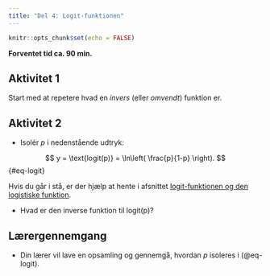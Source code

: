 ```yaml
---
title: "Del 4: Logit-funktionen"
---
```



```r
knitr::opts_chunk$set(echo = FALSE)
```

**Forventet tid ca. 90 min.**

## Aktivitet 1 {.aimat}

Start med at repetere hvad en *invers* (eller *omvendt*) funktion er.


## Aktivitet 2 {.aimat}

* Isolér $p$ i nedenstående udtryk:

$$
y = \text{logit(p)} = \ln\left( \frac{p}{1-p} \right).
$$ {#eq-logit}

Hvis du går i stå, er der hjælp at hente i afsnittet [logit-funktionen og den logistiske funktion](../../materialer/logistisk/log-reg.qmd#logit-funktionen-og-den-logistiske-funktion).

* Hvad er den inverse funktion til $\text{logit(p)}$?

::: {.callout-important collapse="false" appearance="minimal"}

## Lærergennemgang

* Din lærer vil lave en opsamling og gennemgå, hvordan $p$ isoleres i (@eq-logit).

:::